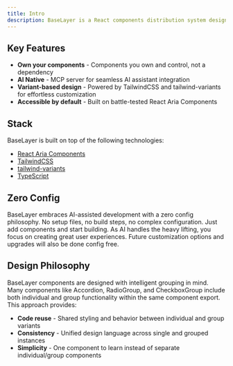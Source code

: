 ```yaml
---
title: Intro
description: BaseLayer is a React components distribution system designed for the AI era. It provides a registry and MCP server that lets AI coding assistants discover and install beautiful, accessible components directly into your projects. No dependencies, just code you own.
---
```


## Key Features

- **Own your components** - Components you own and control, not a dependency
- **AI Native** - MCP server for seamless AI assistant integration
- **Variant-based design** - Powered by TailwindCSS and tailwind-variants for effortless customization
- **Accessible by default** - Built on battle-tested React Aria Components

## Stack

BaseLayer is built on top of the following technologies:

- [React Aria Components](https://react-spectrum.adobe.com/react-aria/getting-started.html)
- [TailwindCSS](https://tailwindcss.com/)
- [tailwind-variants](https://www.tailwind-variants.org/)
- [TypeScript](https://www.typescriptlang.org/)

## Zero Config

BaseLayer embraces AI-assisted development with a zero config philosophy. No setup files, no build steps, no complex configuration. Just add components and start building. As AI handles the heavy lifting, you focus on creating great user experiences. Future customization options and upgrades will also be done config free.

## Design Philosophy

BaseLayer components are designed with intelligent grouping in mind. Many components like Accordion, RadioGroup, and CheckboxGroup include both individual and group functionality within the same component export. This approach provides:

- **Code reuse** - Shared styling and behavior between individual and group variants
- **Consistency** - Unified design language across single and grouped instances  
- **Simplicity** - One component to learn instead of separate individual/group components